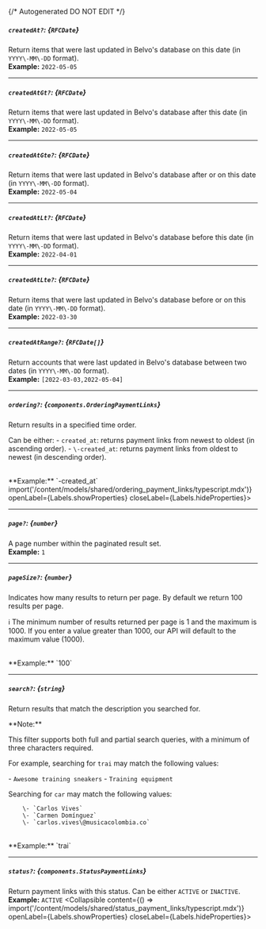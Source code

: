 {/* Autogenerated DO NOT EDIT  */}

##### `createdAt?`: *{`RFCDate`}*
Return items that were last updated in Belvo's database on this date (in `YYYY\-MM\-DD` format).
<br/>
**Example:** `2022-05-05`

---
##### `createdAtGt?`: *{`RFCDate`}*
Return items that were last updated in Belvo's database after this date (in `YYYY\-MM\-DD` format).
<br/>
**Example:** `2022-05-05`

---
##### `createdAtGte?`: *{`RFCDate`}*
Return items that were last updated in Belvo's database after or on this date (in `YYYY\-MM\-DD` format).
<br/>
**Example:** `2022-05-04`

---
##### `createdAtLt?`: *{`RFCDate`}*
Return items that were last updated in Belvo's database before this date (in `YYYY\-MM\-DD` format).
<br/>
**Example:** `2022-04-01`

---
##### `createdAtLte?`: *{`RFCDate`}*
Return items that were last updated in Belvo's database before or on this date (in `YYYY\-MM\-DD` format).
<br/>
**Example:** `2022-03-30`

---
##### `createdAtRange?`: *{`RFCDate[]`}*
Return accounts that were last updated in Belvo's database between two dates (in `YYYY\-MM\-DD` format).
<br/>
**Example:** `[2022-03-03,2022-05-04]`

---
##### `ordering?`: *{`components.OrderingPaymentLinks`}*
Return results in a specified time order.

Can be either:
  \- `created_at`: returns payment links from newest to oldest (in ascending order).
  \- `\-created_at`: returns payment links from oldest to newest (in descending order).

<br/>
**Example:** `-created_at`
<Collapsible content={() => import('/content/models/shared/ordering_payment_links/typescript.mdx')} openLabel={Labels.showProperties} closeLabel={Labels.hideProperties}>
</Collapsible>

---
##### `page?`: *{`number`}*
A page number within the paginated result set.
<br/>
**Example:** `1`

---
##### `pageSize?`: *{`number`}*
Indicates how many results to return per page. By default we return 100 results per page.

ℹ️ The minimum number of results returned per page is 1 and the maximum is 1000. If you enter a value greater than 1000, our API will default to the maximum value (1000).

<br/>
**Example:** `100`

---
##### `search?`: *{`string`}*
Return results that match the description you searched for. 

\*\*Note:\*\*

This filter supports both full and partial search queries, with a minimum of three characters required.

For example, searching for `trai` may match the following values:

  \- `Awesome training sneakers` 
  \- `Training equipment`

Searching for `car` may match the following values:

        \- `Carlos Vives`
        \- `Carmen Domínguez` 
        \- `carlos.vives\@musicacolombia.co`

<br/>
**Example:** `trai`

---
##### `status?`: *{`components.StatusPaymentLinks`}*
Return payment links with this status. Can be either `ACTIVE` or `INACTIVE`.
<br/>
**Example:** `ACTIVE`
<Collapsible content={() => import('/content/models/shared/status_payment_links/typescript.mdx')} openLabel={Labels.showProperties} closeLabel={Labels.hideProperties}>
</Collapsible>


